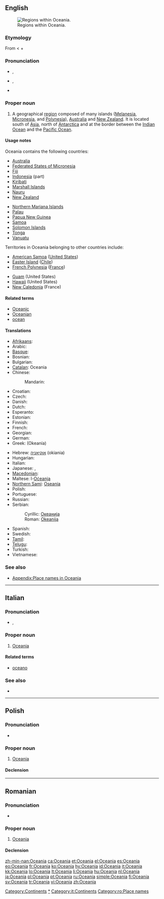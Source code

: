 {{also|Oceânia|Óceánia|Oceanía}}
==English==
{{wikipedia}}
[[File:Oceanias Regions.png|thumb|Regions within Oceania.]]

===Etymology===
From {{term|ocean}} < {{etyl|grc}} {{term|Ὠκεανός|sc=polytonic|tr=Ōkeanos||Oceanus|lang=grc}} + {{term|-ia||realm of}}

===Pronunciation===
* {{a|UK}} {{IPA|/ˌəʊ.ʃiˈɑːn.(iː.)ə/}}, {{SAMPA|/%@U.Si"A:n.(i:.)@/}}
* {{a|US}} {{IPA|/ˌoʊʃiˈæniə/}}, {{SAMPA|/%oUSi{ni@/}}
* {{rhymes|eɪniə}}

===Proper noun===
{{en-proper noun}}

# A geographical [[region]] composed of many islands ([[Melanesia]], [[Micronesia]], and [[Polynesia]]), [[Australia]] and [[New Zealand]]. It is located south of [[Asia]], north of [[Antarctica]] and at the border between the [[Indian Ocean]] and the [[Pacific Ocean]].

====Usage notes====
Oceania contains the following countries:
{{top2}}
* [[Australia]]
* [[Federated States of Micronesia]]
* [[Fiji]]
* [[Indonesia]] (part)
* [[Kiribati]]
* [[Marshall Islands]]
* [[Nauru]]
* [[New Zealand]]
{{mid2}}
* [[Northern Mariana Islands]]
* [[Palau]]
* [[Papua New Guinea]]
* [[Samoa]]
* [[Solomon Islands]]
* [[Tonga]]
* [[Vanuatu]]
{{bottom}}
Territories in Oceania belonging to other countries include:
{{top2}}
* [[American Samoa]] ([[United States]])
* [[Easter|Easter Island]] ([[Chile]])
* [[French Polynesia]] ([[France]])
{{mid2}}
* [[Guam]] (United States)
* [[Hawaii]] (United States)
* [[New Caledonia]] (France)
{{bottom}}

====Related terms====
* [[Oceanic]]
* [[Oceanian]]
* [[ocean]]

====Translations====
{{trans-top|a geographical region composed of many islands}}
* [[Afrikaans]]: {{t|af|Oseanië|xs=Afrikaans}}
* Arabic: {{t|ar|أوقيانوسيا|f|tr=’ukiyaanusiya}}
* [[Basque]]: {{t|eu|Ozeania|xs=Basque}}
* Bosnian: {{t-|bs|Okeanija|f}}
* Bulgarian: {{t-|bg|Океания|f}}
* [[Catalan]]: Oceania {{f}}
* Chinese:
*: Mandarin: {{t|cmn|大洋洲|tr=Dàyáng Zhōu|sc=Hani}}
* Croatian: {{t-|hr|Oceanija|f|alt=Ocèānija}}
* Czech: {{t-|cs|Oceánie|f}}
* Danish: {{t-|da|Oceanien}}
* Dutch: {{t+|nl|Oceanië|n}}
* Esperanto: {{t-|eo|Oceanio|xs=Esperanto}}
* Estonian: {{t-|et|Okeaania}}
* Finnish: {{t+|fi|Oseania}}
* French: {{t+|fr|Océanie|f}}
* Georgian: {{t|ka|ოკეანეთი|tr=okeanet'i|sc=Geor|xs=Georgian}}
* German: {{t+|de|Ozeanien}}
* Greek: {{t+|el|Ωκεανία}} (Okeanía) {{f}}
{{trans-mid}}
* Hebrew: [[אוקיאניה]] (okiania) {{f}}
* Hungarian: {{t+|hu|Óceánia}}
* Italian: {{t+|it|Oceania|f}}
* Japanese: {{t-|ja|オセアニア|tr=Oseania}}, {{t-|ja|大洋州|tr=[[たいようしゅう]], Taiyōshū}}
* [[Macedonian]]: {{t-|mk|Океанија|f|tr=Okeánija}}
* Maltese: l-[[Oċeanja]]
* [[Northern Sami]]: [[Oseania]]
* Polish: {{t+|pl|Oceania|f}}
* Portuguese: {{t+|pt|Oceania|f}}
* Russian: {{t+|ru|Океания|f|tr=Okeánija}}
* Serbian:
*: Cyrillic: [[Океанија]] {{f}}
*: Roman: [[Okeanija]] {{f}}
* Spanish: {{t+|es|Oceanía|f}}
* Swedish: {{t+|sv|Oceanien}}
* [[Tamil]]: {{t|ta|ஓசியானியா|xs=Tamil}}
* [[Telugu]]: {{t|te|ఓషియానియా}}
* Turkish: {{t+|tr|Okyanusya}}
* Vietnamese: {{t|vi|Châu Đại Dương|xs=Vietnamese}}
{{trans-bottom}}

===See also===
* [[Appendix:Place names in Oceania]]

[[Category:Continents]]
[[Category:Oceania|*]]

----

==Italian==

===Pronunciation===
* {{IPA|/otʃeˈanja/|lang=it}}, {{SAMPA|/otSe"anja/}}

===Proper noun===
{{infl|it|proper noun|g=f}}

# [[#English|Oceania]]

====Related terms====
* [[oceano]]

===See also===
* {{list|it|continents}}

[[Category:it:Continents]]
----

==Polish==

===Pronunciation===
* {{IPA|/ɔt͡s̪ɛˈaɲja/|lang=pl}}

===Proper noun===
{{infl|pl|proper noun|g=f}}

# [[#English|Oceania]]

====Declension====
{{pl-decl-noun-sing
|Oceania
|Oceanii
|Oceanii
|Oceanię
|Oceanią
|Oceanii
|Oceanio
}}

----

==Romanian==

===Pronunciation===
* {{IPA|[o.ʧe̯a.ni.a]|lang=ro}}

===Proper noun===
{{infl|ro|proper noun|g=f}}

# [[#English|Oceania]]

====Declension====
{{ro-country|gend=f|Oceaniei}}

[[Category:ro:Place names]]

[[zh-min-nan:Oceania]]
[[ca:Oceania]]
[[et:Oceania]]
[[el:Oceania]]
[[es:Oceania]]
[[eo:Oceania]]
[[fr:Oceania]]
[[ko:Oceania]]
[[hy:Oceania]]
[[id:Oceania]]
[[it:Oceania]]
[[kk:Oceania]]
[[lo:Oceania]]
[[lt:Oceania]]
[[li:Oceania]]
[[hu:Oceania]]
[[nl:Oceania]]
[[ja:Oceania]]
[[pl:Oceania]]
[[pt:Oceania]]
[[ru:Oceania]]
[[simple:Oceania]]
[[fi:Oceania]]
[[sv:Oceania]]
[[tr:Oceania]]
[[vi:Oceania]]
[[zh:Oceania]]